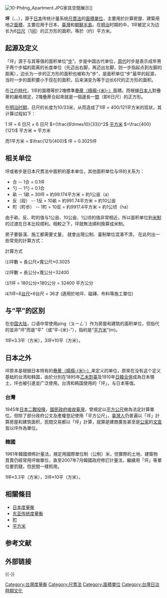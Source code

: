 {{Unreferenced|time=2019-11-13T02:17:09+00:00}}
{{noteTA
|1=zh-cn:米; zh-hk:米; zh-tw:公尺;
}}
{{SelfDistinguish|[[平方米|平]]}}
{{Infobox Chinese
|c=坪
|p=píng
|bpmf=ㄆㄧㄥˊ
|hangul=평
|hanja=坪

|caption=Listing outside a real-estate agency showing sizes in square metres and pyeong for a large apartment (left) and studio (right).
|
|kanji=坪
|kana=つぼ
|romaji=tsubo
}}
{{Infobox unit
| name = 坪
| image    = 
| caption  = 
| symbol   = py
| standard = [[尺貫法|尺貫法]]
| quantity = [[面積|面積]]
| units1   = [[國際單位制|SI制]]
| inunits1 = {{val|3.30578512397|ul=m2}}
| units2   = [[英制單位|英制]]/[[美制單位|美制]]單位
| inunits2 = {{val|35.58317493130472372056|ul=ft2}}
}}

[[File:10-Phêng_Apartment.JPG|thumb]]家具空間展示]]

'''坪'''（{{lang-zh|ㄆㄧㄥˊ/píng}}、{{lang-ja|坪/tsubo}}、{{lang-ko|평/pyeong}}），源于[[日本|日本]]传统计量系统[[日本度量衡|尺貫法]]的[[面積|面積單位]]，主要用於計算房屋、建築用地之[[面積|面積]]，主要应用于日本、[[臺灣|臺灣]]和[[朝鮮半島|朝鮮半島]]。在[[明治|明治]]时期的{{link-ja|度量衡法|度量衡法}}中，1坪被定义为边长为6[[日尺|日尺]]（1[[间|间]]）的正方形的面积，等於{{sfrac|400|121}}（约{{val|3.305785124}}）平方米。

== 起源及定义 ==
「坪」源于与其等值的面积单位“[[步_(單位)|步]]”。步是中国古代单位，[[周代|周代]]时步是表示成年男子两个步幅的距离的长度单位（先迈出右脚，再迈出左脚，则一步指起点到左脚的距离），边长为一步的正方形的面积也被称为“步”，是面积单位“步”最早的起源，当时一步的面积要小于现在的面积，后来演变为等于边长6尺的正方形的面积。

在[[江戶時代|江戶時代]]，1坪的面積等於2塊標準[[疊蓆|疊蓆（榻榻-{米}-）]]面積。而根據[[日本人|日本人]]對疊蓆的嚴格規定，2塊疊蓆合起來就是一個邊長一[[間|間]]（即6日尺）的正方形。

在[[明治时期|明治时期]]，日尺的长度为10/33米，从而造成了1坪 = 400/121平方米的现状，其计算过程如下：

1 坪 = 6 日尺 × 6 日尺 
<math>=(\frac{6\times10}{33})^2</math> [[平方米|平方米]]
<math>=\frac{400}{121}</math> 平方米 ≈ {{val|3.305785}}平方米

而1平方米 = <math>\frac{121}{400}</math> 坪 = 0.3025坪

== 相关单位 ==
坪或者步是日本尺貫法中面积的基本单位，其他面积单位与坪的关系为：
*合 -- 1合 = 0.1坪
*勺 -- 1勺 = 0.1合
*畝 -- 1畝 = 30坪 = 約99.174平方米 = 約1公亩（a）
*反（段） -- 1反 = 10畝 = 約991.74平方米 = 約10公亩
*町（町歩） -- 1町 = 10反 = 約9917.4平方米 = 約1公顷（ha）

由于畝、反、町的值与1公亩、10公亩、1公顷的值非常相近，所以面积单位到[[米制|米制]]的过渡在日本比较顺利。相較之下，坪就無法順利換算成米制。

房子要裝潢、施工都需要丈量， 就會出現公制、臺制單位混淆不清， 在此列出一些常見的計算方式：

計算方式

⑴坪數 = 長公尺×寬公尺×0.3025 

⑵坪數 = 長公分×寬公分÷32400

⑶1坪 = 180公分×180公分 = 32400 平方公分

⑷1坪=6[[台尺|台尺]]×6台尺 = 36才 (適用於地坪、磁磚、布料等施工單位)

== 与“平”的区别 ==
在[[中国大陆|中国大陆]]，口语中常使用píng（ㄆㄧㄥˊ）作为房屋和建筑的面积单位，但指代的並非“坪”而是“平”（或“平-{米}-”），指的是“[[平方米|平方米]]”(m{{small|<sup>2</sup>}})。

1坪≈3.3平（方米），3坪≈10平（方米）。

== 日本之外 ==
坪原本是根据日本特有的[[疊蓆|疊蓆（榻榻-{米}-）]]来定义的单位，原來在没有这个定义基础的台湾和韩国，由於分別在1895年[[乙未割臺|乙未割臺]]及1910年[[日韓合併|日韓合併]]成為日本領土，坪也被引進並广泛使用。台湾和韩国使用的「坪」，与日本等值。

===台灣===
1945年[[日本二戰投降|日本二戰投降]]，[[國民政府接收臺灣|國民政府接收臺灣]]，曾規定以[[平方公尺|平方公尺]]做為法定計算單位。但除了部分政府公文及產權登記使用「平方公尺」，[[臺灣人|臺灣人]]仍普遍以「坪」計算房屋和建筑面积，民間交易都以「坪」計算，就算是建商廣告甚至是[[公家|公家]]的[[文宣|文宣]]皆以坪作為單位。

===韓國===
1961年韓國頒佈計量法，規定用國際單位制（公制）米，但實際的土地、建築物買賣仍經常用坪做單位，直至2007年7月韓國政府修訂計量法，繼續用「坪」等單位要罰錢，但民間一樣照用。

1坪≈3.3平（方米），3坪≈10平（方米）。

==相關條目==
*[[日本度量衡|日本度量衡]]
*[[东亚传统度量衡|东亚传统度量衡]]
*[[町|町]]
*[[平方米|平方米]]

== 参考文献 ==
{{Reflist}}

== 外部链接 ==

{{-}}
{{面積單位}}

[[Category:台灣度量衡|Category:台灣度量衡]]
[[Category:尺貫法|Category:尺貫法]]
[[Category:面積單位|Category:面積單位]]
[[Category:台灣日治時期文化|Category:台灣日治時期文化]]